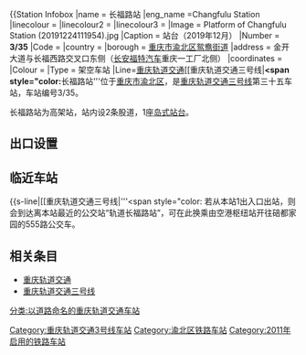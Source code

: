 {{Veil|time=2015-09-12T06:33:24+00:00}}
{{Station Infobox
|name = 长福路站
|eng_name =Changfulu Station
|linecolour = {{重慶軌道交通標誌色|3}}
|linecolour2 = 
|linecolour3 = 
|Image = Platform of Changfulu Station (20191224111954).jpg
|Caption = 站台（2019年12月）
|Number = '''<span style="color:{{重慶軌道交通標誌色|3}} ">3/35</span>'''
|Code = 
|country = {{CHN}}
|borough = [[重庆市|重庆市]][[渝北区|渝北区]][[鸳鸯街道|鸳鸯街道]]
|address = 金开大道与长福西路交叉口东侧（[[长安福特汽车|长安福特汽车]]重庆一工厂北侧）
|coordinates = {{coord|29.690379|106.584949|display=inline,title}}
|Colour = 
|Type = 架空车站
|Line=[[重庆轨道交通|重庆轨道交通]][[重庆轨道交通三号线|'''<span style="color:{{重慶軌道交通標誌色]]
|Interchange = 
|Hall = 
|Open = 2011年11月8日
|Platformtype = [[岛式站台|岛式站台]]
|Platform = 1座
|Elevator for disabled = 
|Escalator = 
|Exit = 
|Transport = 公交车
|Openhours = 
|Time First = {{HideH|长福路站首班车时间}}
'''[[重庆轨道交通三号线|三号线]]'''<br>往[[鱼洞站|鱼洞]]方向：<br>往[[江北机场T2航站楼站|江北机场T2航站楼]]方向：
{{HideF}}
|Time Last = {{HideH|长福路站末班车时间}}
'''[[重庆轨道交通三号线|三号线]]'''<br>往[[鱼洞站|鱼洞]]方向：<br>往[[江北机场T2航站楼站|江北机场T2航站楼]]方向：
{{HideF}}
|adjacent = {{Adjacent stations|system=Chongqing Rail Transit|line=3|left=翠云|right=回兴}}
|Map = 
}}
'''长福路站'''位于[[重庆市|重庆市]][[渝北区|渝北区]]，是[[重庆轨道交通三号线|重庆轨道交通三号线]]第三十五车站，车站编号3/35。

长福路站为高架站，站内设2条股道，1座[[岛式站台|岛式站台]]。

==出口设置==
{{重庆轨道交通出口列表|allopen=1|
{{重庆轨道交通出口|1|金开大道|公园东路|acc=1}}
{{重庆轨道交通出口|2|金开大道|长福西路|}}
}}
==临近车站==
{{start rail box|[[重庆轨道交通|重庆轨道交通]]}}
{{s-inop|[[翠云站|翠云站]]|往[[鱼洞站|鱼洞]]}}
{{s-line|[[重庆轨道交通三号线|'''<span style="color:{{重慶軌道交通標誌色]]||{{重慶軌道交通標誌色|3}}}}
{{s-inop|[[回兴站|回兴站]]|往[[江北机场T2航站楼站|江北机场T2航站楼]]}}
{{end box}}
若从本站1出入口出站，则会到达离本站最近的公交站“轨道长福路站”，可在此换乘由空港枢纽站开往碚都家园的555路公交车。

==相关条目==
*[[重庆轨道交通|重庆轨道交通]]
*[[重庆轨道交通三号线|重庆轨道交通三号线]]
{{重庆轨道交通三号线车站}}
[[Category:重庆轨道交通3号线车站|Category:重庆轨道交通3号线车站]]
[[Category:渝北区铁路车站|Category:渝北区铁路车站]]
[[Category:2011年启用的铁路车站|Category:2011年启用的铁路车站]]
[[分类:以道路命名的重庆轨道交通车站|分类:以道路命名的重庆轨道交通车站]]